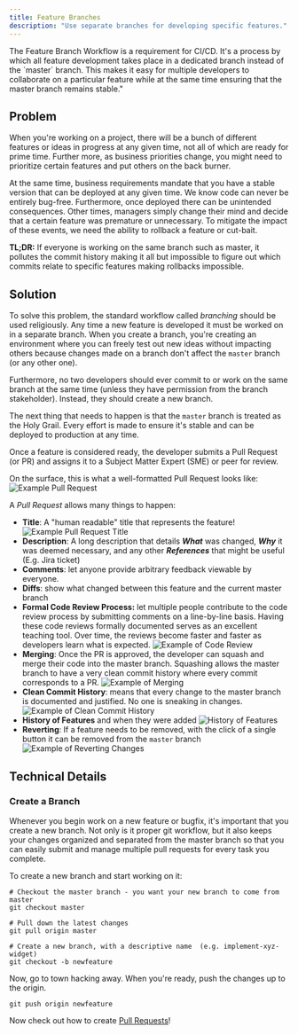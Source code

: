 ```yaml
---
title: Feature Branches
description: "Use separate branches for developing specific features."
---
```


<Intro>
The Feature Branch Workflow is a requirement for CI/CD. It's a process by which all feature development takes place in a dedicated branch instead of the `master` branch. This makes it easy for multiple developers to collaborate on a particular feature while at the same time ensuring that the master branch remains stable."
</Intro>

## Problem

When you're working on a project, there will be a bunch of different features or ideas in progress at any given time, not all of which are ready for prime time. Further more, as business priorities change, you might need to prioritize certain features and put others on the back burner.

At the same time, business requirements mandate that you have a stable version that can be deployed at any given time. We know code can never be entirely bug-free. Furthermore, once deployed there can be unintended consequences. Other times, managers simply change their mind and decide that a certain feature was premature or unnecessary. To mitigate the impact of these events, we need the ability to rollback a feature or cut-bait.

**TL;DR:** If everyone is working on the same branch such as master, it pollutes the commit history making it all but impossible to figure out which commits relate to specific features making rollbacks impossible.

## Solution

To solve this problem, the standard workflow called _branching_ should be used religiously. Any time a new feature is developed it must be worked on in a separate branch. When you create a branch, you're creating an environment where you can freely test out new ideas without impacting others because changes made on a branch don't affect the `master` branch (or any other one).

Furthermore, no two developers should ever commit to or work on the same branch at the same time (unless they have permission from the branch stakeholder). Instead, they should create a new branch.

The next thing that needs to happen is that the `master` branch is treated as the Holy Grail. Every effort is made to ensure it's stable and can be deployed to production at any time.

Once a feature is considered ready, the developer submits a Pull Request (or PR) and assigns it to a Subject Matter Expert (SME) or peer for review.

On the surface, this is what a well-formatted Pull Request looks like: ![Example Pull Request](/assets/e802ae2-image_3.png)


A _Pull Request_ allows many things to happen:

- **Title**: A "human readable" title that represents the feature! ![Example Pull Request Title](/assets/2d4fce9-image.png)
- **Description**: A long description that details **_What_** was changed, **_Why_** it was deemed necessary, and any other **_References_** that might be useful (E.g. Jira ticket)
- **Comments**: let anyone provide arbitrary feedback viewable by everyone.
- **Diffs**: show what changed between this feature and the current master branch
- **Formal Code Review Process:** let multiple people contribute to the code review process by submitting comments on a line-by-line basis. Having these code reviews formally documented serves as an excellent teaching tool. Over time, the reviews become faster and faster as developers learn what is expected. ![Example of Code Review](/assets/9df4fad-image_2.png)
- **Merging**: Once the PR is approved, the developer can squash and merge their code into the master branch. Squashing allows the master branch to have a very clean commit history where every commit corresponds to a PR. ![Example of Merging](/assets/2b3e7eb-image_4.png)
- **Clean Commit History**: means that every change to the master branch is documented and justified. No one is sneaking in changes. ![Example of Clean Commit History](/assets/b3dae79-image_5.png)
- **History of Features** and when they were added ![History of Features](/assets/f9a3727-image_7.png)
- **Reverting**: If a feature needs to be removed, with the click of a single button it can be removed from the `master` branch ![Example of Reverting Changes](/assets/28887e9-image_8.png)

## Technical Details

### Create a Branch

Whenever you begin work on a new feature or bugfix, it's important that you create a new branch. Not only is it proper git workflow, but it also keeps your changes organized and separated from the master branch so that you can easily submit and manage multiple pull requests for every task you complete.

To create a new branch and start working on it:

```shell
# Checkout the master branch - you want your new branch to come from master
git checkout master

# Pull down the latest changes
git pull origin master

# Create a new branch, with a descriptive name  (e.g. implement-xyz-widget)
git checkout -b newfeature
```

Now, go to town hacking away. When you're ready, push the changes up to the origin.

```shell
git push origin newfeature
```

Now check out how to create [Pull Requests](/reference/best-practices/github-pull-requests.md)!
